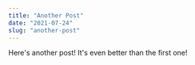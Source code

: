---
title: "Another Post"
date: "2021-07-24"
slug: "another-post"
---

Here's another post! It's even better than the first one!